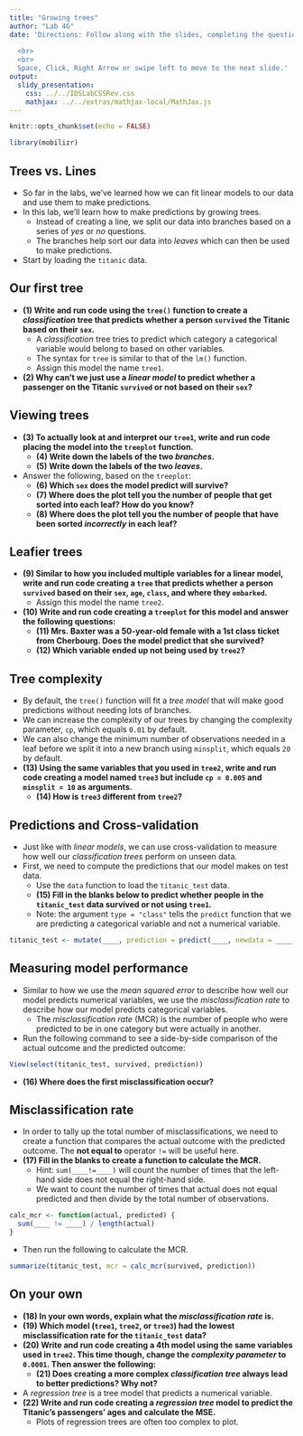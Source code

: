 ```yaml
---
title: "Growing trees"
author: "Lab 4G"
date: 'Directions: Follow along with the slides, completing the questions in <font color=#25679E><b>blue</b></font> on your computer, and answering the questions in **red** in your journal.  
  
  <br>
  <br>
  Space, Click, Right Arrow or swipe left to move to the next slide.'
output: 
  slidy_presentation: 
    css: ../../IDSLabCSSRev.css
    mathjax: ../../extras/mathjax-local/MathJax.js
---
```


```r
knitr::opts_chunk$set(echo = FALSE)
```

```r
library(mobilizr)
```

## Trees vs. Lines

- So far in the labs, we've learned how we can fit linear models to our data and use them to make predictions.
- In this lab, we'll learn how to make predictions by growing trees.
    - Instead of creating a line, we split our data into branches based on a series of _yes_ or _no_ questions.
    - The branches help sort our data into _leaves_ which can then be used to make predictions.
- <span class="blue">Start by loading the `titanic` data.</span>


## Our first tree

- **(1) Write and run code using the `tree()` function to create a _classification_ tree that predicts whether a person `survived` the Titanic based on their `sex`.**
    - A _classification_ tree tries to predict which category a categorical variable would belong to based on other variables.
    - The syntax for `tree` is similar to that of the `lm()` function.
    - <span class="blue">Assign this model the name `tree1`.</span>

- **(2) Why can't we just use a _linear model_ to predict whether a passenger on the Titanic `survived` or not based on their `sex`?**


## Viewing trees

- **(3) To actually look at and interpret our `tree1`, write and run code placing the model into the `treeplot` function.**
    - **(4) Write down the labels of the two _branches_.**
    - **(5) Write down the labels of the two _leaves_.**
- Answer the following, based on the `treeplot`:
    - **(6) Which `sex` does the model predict will survive?**
    - **(7) Where does the plot tell you the number of people that get sorted into each leaf? How do you know?**
    - **(8) Where does the plot tell you the number of people that have been sorted _incorrectly_ in each leaf?**


## Leafier trees

- **(9) Similar to how you included multiple variables for a linear model, write and run code creating a `tree` that predicts whether a person `survived` based on their `sex`, `age`, `class`, and where they `embarked`.**
    - <span class="blue">Assign this model the name `tree2`.</span>
- **(10) Write and run code creating a `treeplot` for this model and answer the following questions:**
    - **(11) Mrs. Baxter was a 50-year-old female with a 1st class ticket from Cherbourg. Does the model predict that she survived?**
    - **(12) Which variable ended up not being used by `tree2`?**


## Tree complexity

- By default, the `tree()` function will fit a _tree model_ that will make good predictions without needing lots of branches.
- We can increase the complexity of our trees by changing the complexity parameter, `cp`, which equals `0.01` by default.
- We can also change the minimum number of observations needed in a leaf before we split it into a new branch using `minsplit`, which equals `20` by default.
- **(13) Using the same variables that you used in `tree2`, write and run code creating a model named `tree3` but include `cp = 0.005` and `minsplit = 10` as arguments.**
    - **(14) How is `tree3` different from `tree2`?**

## Predictions and Cross-validation

- Just like with _linear models_, we can use cross-validation to measure how well our _classification trees_ perform on unseen data.
- First, we need to compute the predictions that our model makes on test data.
    - <span class="blue">Use the `data` function to load the `titanic_test` data.</span>
    - **(15) Fill in the blanks below to predict whether people in the `titanic_test` data survived or not using `tree1`.**
    - Note: the argument `type = "class"` tells the `predict` function that we are predicting a categorical variable and not a numerical variable.

```r
titanic_test <- mutate(____, prediction = predict(____, newdata = ____, type = "class"))
```


## Measuring model performance

- Similar to how we use the _mean squared error_ to describe how well our model predicts numerical variables, we use the _misclassification rate_ to describe how our model predicts categorical variables.
    - The _misclassification rate_ (MCR) is the number of people who were predicted to be in one category but were actually in another.
    
- <span class="blue">Run the following command to see a side-by-side comparison of the actual outcome and the predicted outcome:</span>

```r
View(select(titanic_test, survived, prediction))
```

- **(16) Where does the first misclassification occur?**

## Misclassification rate

- In order to tally up the total number of misclassifications, we need to create a function that compares the actual outcome with the predicted outcome. The <b>not equal to</b> operator `!=` will be useful here.
- **(17) Fill in the blanks to create a function to calculate the MCR.**
    - Hint: `sum(____!=____)` will count the number of times that the left-hand side does not equal the right-hand side.
    - We want to count the number of times that actual does not equal predicted and then divide by the total number of observations.


```r
calc_mcr <- function(actual, predicted) {
  sum(____ != ____) / length(actual)
}
```

- <span class="blue">Then run the following to calculate the MCR.</span>


```r
summarize(titanic_test, mcr = calc_mcr(survived, prediction))
```


## On your own

- **(18) In your own words, explain what the _misclassification rate_ is.**
- **(19) Which model (`tree1`, `tree2`, or `tree3`) had the lowest misclassification rate for the `titanic_test` data?**
- **(20) Write and run code creating a 4th model using the same variables used in `tree2`. This time though, change the _complexity parameter_ to `0.0001`. Then answer the following:**
    - **(21) Does creating a more complex _classification tree_ always lead to better predictions? Why not?**
- A _regression tree_ is a tree model that predicts a numerical variable.
- **(22) Write and run code creating a _regression tree_ model to predict the Titanic's passengers' ages and calculate the MSE.**
    - Plots of regression trees are often too complex to plot.